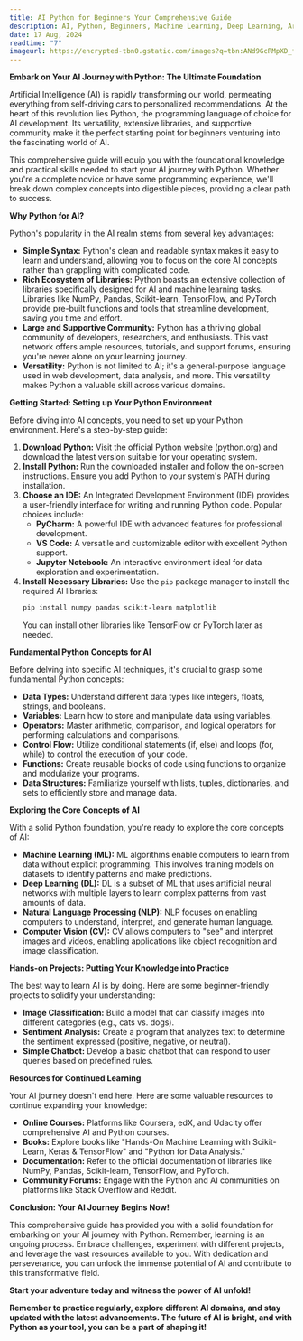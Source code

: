 ```yaml
---
title: AI Python for Beginners Your Comprehensive Guide
description: AI, Python, Beginners, Machine Learning, Deep Learning, Artificial Intelligence, Data Science, Tutorial, Introduction, Learn AI, AI Programming
date: 17 Aug, 2024
readtime: "7"
imageurl: https://encrypted-tbn0.gstatic.com/images?q=tbn:ANd9GcRMpXD_fr-mLtJZ6xqxiOWAxDZKuskdgmgyQQ&s
---
```


**Embark on Your AI Journey with Python: The Ultimate Foundation**

Artificial Intelligence (AI) is rapidly transforming our world, permeating everything from self-driving cars to personalized recommendations. At the heart of this revolution lies Python, the programming language of choice for AI development.  Its versatility, extensive libraries, and supportive community make it the perfect starting point for beginners venturing into the fascinating world of AI.

This comprehensive guide will equip you with the foundational knowledge and practical skills needed to start your AI journey with Python. Whether you're a complete novice or have some programming experience, we'll break down complex concepts into digestible pieces, providing a clear path to success.

**Why Python for AI?**

Python's popularity in the AI realm stems from several key advantages:

* **Simple Syntax:** Python's clean and readable syntax makes it easy to learn and understand, allowing you to focus on the core AI concepts rather than grappling with complicated code.
* **Rich Ecosystem of Libraries:** Python boasts an extensive collection of libraries specifically designed for AI and machine learning tasks. Libraries like NumPy, Pandas, Scikit-learn, TensorFlow, and PyTorch provide pre-built functions and tools that streamline development, saving you time and effort.
* **Large and Supportive Community:** Python has a thriving global community of developers, researchers, and enthusiasts. This vast network offers ample resources, tutorials, and support forums, ensuring you're never alone on your learning journey.
* **Versatility:** Python is not limited to AI; it's a general-purpose language used in web development, data analysis, and more. This versatility makes Python a valuable skill across various domains.

**Getting Started: Setting up Your Python Environment**

Before diving into AI concepts, you need to set up your Python environment. Here's a step-by-step guide:

1. **Download Python:** Visit the official Python website (python.org) and download the latest version suitable for your operating system.
2. **Install Python:** Run the downloaded installer and follow the on-screen instructions. Ensure you add Python to your system's PATH during installation.
3. **Choose an IDE:** An Integrated Development Environment (IDE) provides a user-friendly interface for writing and running Python code. Popular choices include:
    * **PyCharm:** A powerful IDE with advanced features for professional development.
    * **VS Code:** A versatile and customizable editor with excellent Python support.
    * **Jupyter Notebook:** An interactive environment ideal for data exploration and experimentation.
4. **Install Necessary Libraries:** Use the `pip` package manager to install the required AI libraries:
    ```bash
    pip install numpy pandas scikit-learn matplotlib
    ```
    You can install other libraries like TensorFlow or PyTorch later as needed.

**Fundamental Python Concepts for AI**

Before delving into specific AI techniques, it's crucial to grasp some fundamental Python concepts:

* **Data Types:** Understand different data types like integers, floats, strings, and booleans.
* **Variables:** Learn how to store and manipulate data using variables.
* **Operators:** Master arithmetic, comparison, and logical operators for performing calculations and comparisons.
* **Control Flow:** Utilize conditional statements (if, else) and loops (for, while) to control the execution of your code.
* **Functions:** Create reusable blocks of code using functions to organize and modularize your programs.
* **Data Structures:** Familiarize yourself with lists, tuples, dictionaries, and sets to efficiently store and manage data.

**Exploring the Core Concepts of AI**

With a solid Python foundation, you're ready to explore the core concepts of AI:

* **Machine Learning (ML):**  ML algorithms enable computers to learn from data without explicit programming. This involves training models on datasets to identify patterns and make predictions.
* **Deep Learning (DL):** DL is a subset of ML that uses artificial neural networks with multiple layers to learn complex patterns from vast amounts of data.
* **Natural Language Processing (NLP):** NLP focuses on enabling computers to understand, interpret, and generate human language.
* **Computer Vision (CV):** CV allows computers to "see" and interpret images and videos, enabling applications like object recognition and image classification.

**Hands-on Projects: Putting Your Knowledge into Practice**

The best way to learn AI is by doing. Here are some beginner-friendly projects to solidify your understanding:

* **Image Classification:** Build a model that can classify images into different categories (e.g., cats vs. dogs).
* **Sentiment Analysis:** Create a program that analyzes text to determine the sentiment expressed (positive, negative, or neutral).
* **Simple Chatbot:** Develop a basic chatbot that can respond to user queries based on predefined rules.

**Resources for Continued Learning**

Your AI journey doesn't end here.  Here are some valuable resources to continue expanding your knowledge:

* **Online Courses:** Platforms like Coursera, edX, and Udacity offer comprehensive AI and Python courses.
* **Books:** Explore books like "Hands-On Machine Learning with Scikit-Learn, Keras & TensorFlow" and "Python for Data Analysis."
* **Documentation:** Refer to the official documentation of libraries like NumPy, Pandas, Scikit-learn, TensorFlow, and PyTorch.
* **Community Forums:** Engage with the Python and AI communities on platforms like Stack Overflow and Reddit.

**Conclusion: Your AI Journey Begins Now!**

This comprehensive guide has provided you with a solid foundation for embarking on your AI journey with Python. Remember, learning is an ongoing process. Embrace challenges, experiment with different projects, and leverage the vast resources available to you. With dedication and perseverance, you can unlock the immense potential of AI and contribute to this transformative field.

**Start your adventure today and witness the power of AI unfold!**

**Remember to practice regularly, explore different AI domains, and stay updated with the latest advancements. The future of AI is bright, and with Python as your tool, you can be a part of shaping it!**
